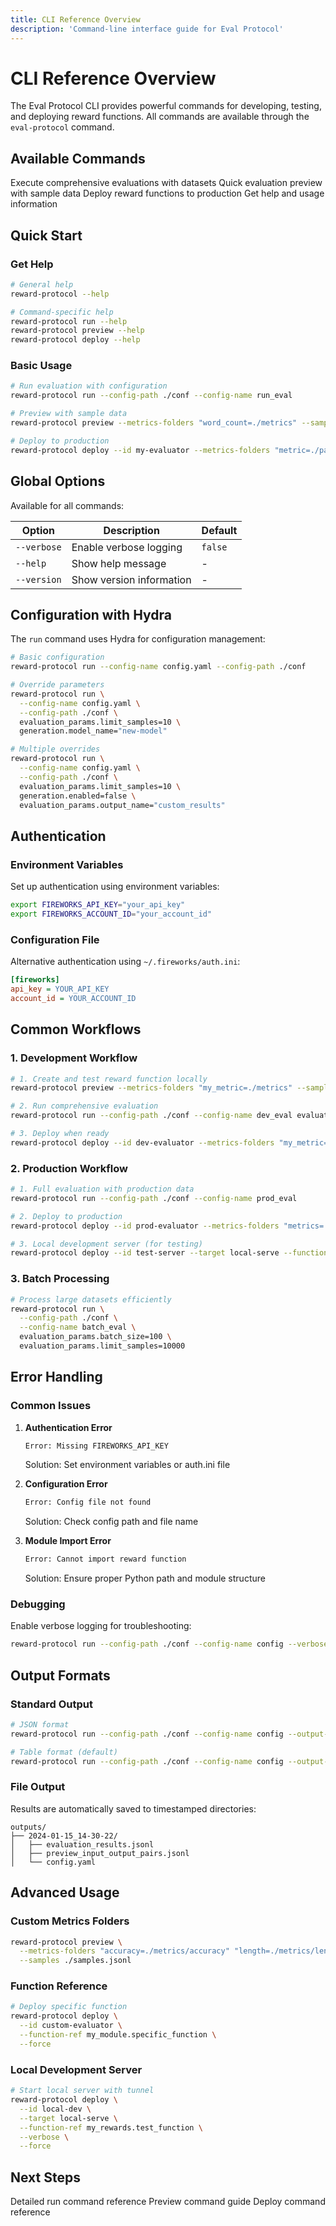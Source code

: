 ```yaml
---
title: CLI Reference Overview
description: 'Command-line interface guide for Eval Protocol'
---
```


# CLI Reference Overview

The Eval Protocol CLI provides powerful commands for developing, testing, and deploying reward functions. All commands are available through the `eval-protocol` command.

## Available Commands

<CardGroup cols={2}>
  <Card
    title="run"
    icon="play"
    href="/cli-reference/run"
  >
    Execute comprehensive evaluations with datasets
  </Card>
  <Card
    title="preview"
    icon="eye"
    href="/cli-reference/preview"
  >
    Quick evaluation preview with sample data
  </Card>
  <Card
    title="deploy"
    icon="rocket"
    href="/cli-reference/deploy"
  >
    Deploy reward functions to production
  </Card>
  <Card
    title="help"
    icon="question"
    href="#help"
  >
    Get help and usage information
  </Card>
</CardGroup>

## Quick Start

### Get Help

```bash
# General help
reward-protocol --help

# Command-specific help
reward-protocol run --help
reward-protocol preview --help
reward-protocol deploy --help
```

### Basic Usage

```bash
# Run evaluation with configuration
reward-protocol run --config-path ./conf --config-name run_eval

# Preview with sample data
reward-protocol preview --metrics-folders "word_count=./metrics" --samples ./samples.jsonl

# Deploy to production
reward-protocol deploy --id my-evaluator --metrics-folders "metric=./path" --force
```

## Global Options

Available for all commands:

| Option | Description | Default |
|--------|-------------|---------|
| `--verbose` | Enable verbose logging | `false` |
| `--help` | Show help message | - |
| `--version` | Show version information | - |

## Configuration with Hydra

The `run` command uses Hydra for configuration management:

```bash
# Basic configuration
reward-protocol run --config-name config.yaml --config-path ./conf

# Override parameters
reward-protocol run \
  --config-name config.yaml \
  --config-path ./conf \
  evaluation_params.limit_samples=10 \
  generation.model_name="new-model"

# Multiple overrides
reward-protocol run \
  --config-name config.yaml \
  --config-path ./conf \
  evaluation_params.limit_samples=10 \
  generation.enabled=false \
  evaluation_params.output_name="custom_results"
```

## Authentication

### Environment Variables

Set up authentication using environment variables:

```bash
export FIREWORKS_API_KEY="your_api_key"
export FIREWORKS_ACCOUNT_ID="your_account_id"
```

### Configuration File

Alternative authentication using `~/.fireworks/auth.ini`:

```ini
[fireworks]
api_key = YOUR_API_KEY
account_id = YOUR_ACCOUNT_ID
```

## Common Workflows

### 1. Development Workflow

```bash
# 1. Create and test reward function locally
reward-protocol preview --metrics-folders "my_metric=./metrics" --samples ./test_samples.jsonl

# 2. Run comprehensive evaluation
reward-protocol run --config-path ./conf --config-name dev_eval evaluation_params.limit_samples=20

# 3. Deploy when ready
reward-protocol deploy --id dev-evaluator --metrics-folders "my_metric=./metrics" --force
```

### 2. Production Workflow

```bash
# 1. Full evaluation with production data
reward-protocol run --config-path ./conf --config-name prod_eval

# 2. Deploy to production
reward-protocol deploy --id prod-evaluator --metrics-folders "metrics=./metrics" --force

# 3. Local development server (for testing)
reward-protocol deploy --id test-server --target local-serve --function-ref my_module.my_function --force
```

### 3. Batch Processing

```bash
# Process large datasets efficiently
reward-protocol run \
  --config-path ./conf \
  --config-name batch_eval \
  evaluation_params.batch_size=100 \
  evaluation_params.limit_samples=10000
```

## Error Handling

### Common Issues

1. **Authentication Error**
   ```bash
   Error: Missing FIREWORKS_API_KEY
   ```
   Solution: Set environment variables or auth.ini file

2. **Configuration Error**
   ```bash
   Error: Config file not found
   ```
   Solution: Check config path and file name

3. **Module Import Error**
   ```bash
   Error: Cannot import reward function
   ```
   Solution: Ensure proper Python path and module structure

### Debugging

Enable verbose logging for troubleshooting:

```bash
reward-protocol run --config-path ./conf --config-name config --verbose
```

## Output Formats

### Standard Output

```bash
# JSON format
reward-protocol run --config-path ./conf --config-name config --output-format json

# Table format (default)
reward-protocol run --config-path ./conf --config-name config --output-format table
```

### File Output

Results are automatically saved to timestamped directories:

```
outputs/
├── 2024-01-15_14-30-22/
│   ├── evaluation_results.jsonl
│   ├── preview_input_output_pairs.jsonl
│   └── config.yaml
```

## Advanced Usage

### Custom Metrics Folders

```bash
reward-protocol preview \
  --metrics-folders "accuracy=./metrics/accuracy" "length=./metrics/length" \
  --samples ./samples.jsonl
```

### Function Reference

```bash
# Deploy specific function
reward-protocol deploy \
  --id custom-evaluator \
  --function-ref my_module.specific_function \
  --force
```

### Local Development Server

```bash
# Start local server with tunnel
reward-protocol deploy \
  --id local-dev \
  --target local-serve \
  --function-ref my_rewards.test_function \
  --verbose \
  --force
```

## Next Steps

<CardGroup cols={3}>
  <Card
    title="Run Command"
    icon="play"
    href="/cli-reference/run"
  >
    Detailed run command reference
  </Card>
  <Card
    title="Preview Command"
    icon="eye"
    href="/cli-reference/preview"
  >
    Preview command guide
  </Card>
  <Card
    title="Deploy Command"
    icon="rocket"
    href="/cli-reference/deploy"
  >
    Deploy command reference
  </Card>
</CardGroup>